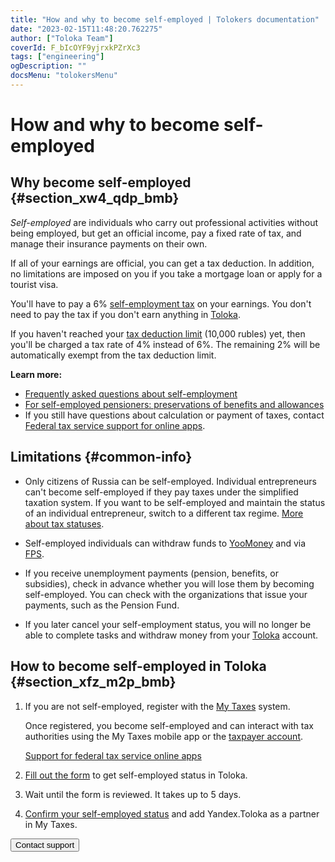 ```yaml
---
title: "How and why to become self-employed | Tolokers documentation"
date: "2023-02-15T11:48:20.762275"
author: ["Toloka Team"]
coverId: F_bIcOYF9yjrxkPZrXc3
tags: ["engineering"]
ogDescription: ""
docsMenu: "tolokersMenu"
---
```


# How and why to become self-employed

## Why become self-employed {#section_xw4_qdp_bmb}

_Self-employed_ are individuals who carry out professional activities without being employed, but get an official income, pay a fixed rate of tax, and manage their insurance payments on their own.

If all of your earnings are official, you can get a tax deduction. In addition, no limitations are imposed on you if you take a mortgage loan or apply for a tourist visa.

You'll have to pay a 6% [self-employment tax](https://npd.nalog.ru/) on your earnings. You don't need to pay the tax if you don't earn anything in [Toloka](http://toloka.yandex.com/).

If you haven't reached your [tax deduction limit]() (10,000 rubles) yet, then you'll be charged a tax rate of 4% instead of 6%. The remaining 2% will be automatically exempt from the tax deduction limit.

**Learn more:**
- [Frequently asked questions about self-employment](https://npd.nalog.ru/#questions)
- [For self-employed pensioners: preservations of benefits and allowances](https://journal.tinkoff.ru/news/pensioner-na-npd/)
- If you still have questions about calculation or payment of taxes, contact [Federal tax service support for online apps](https://www.nalog.ru/rn77/service/service_feedback/?service=3).

## Limitations {#common-info}

- Only citizens of Russia can be self-employed. Individual entrepreneurs can't become self-employed if they pay taxes under the simplified taxation system. If you want to be self-employed and maintain the status of an individual entrepreneur, switch to a different tax regime. [More about tax statuses](https://www.nalog.ru/create_business/ul/in_progress/taxation_type_choice/).

- Self-employed individuals can withdraw funds to [YooMoney](/docs-new/tolokers/pay/yoomoney) and via [FPS](/docs-new/tolokers/pay/sbp).

- If you receive unemployment payments (pension, benefits, or subsidies), check in advance whether you will lose them by becoming self-employed. You can check with the organizations that issue your payments, such as the Pension Fund.

- If you later cancel your self-employment status, you will no longer be able to complete tasks and withdraw money from your [Toloka](http://toloka.yandex.com/) account.

## How to become self-employed in Toloka {#section_xfz_m2p_bmb}

1. If you are not self-employed, register with the [My Taxes](https://npd.nalog.ru/app/) system.

   Once registered, you become self-employed and can interact with tax authorities using the My Taxes mobile app or the [taxpayer account](https://lknpd.nalog.ru/auth/login).

   [Support for federal tax service online apps](https://www.nalog.ru/rn77/service/service_feedback/?service=3)

1. [Fill out the form](/docs-new/tolokers/send-request) to get self-employed status in Toloka.
1. Wait until the form is reviewed. It takes up to 5 days.
1. [Confirm your self-employed status](/docs-new/tolokers/accept-status) and add Yandex.Toloka as a partner in My Taxes.

<Button themeColor="light" view="default" size="l" type="link" url="../troubleshooting/troubleshooting#self-employed">Contact support</Button>